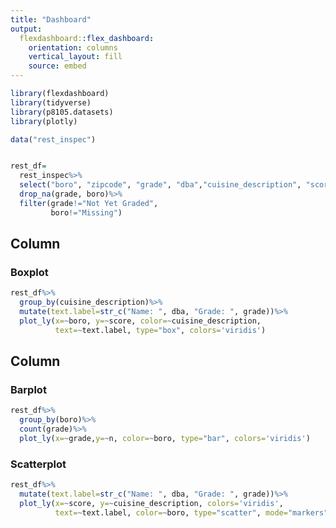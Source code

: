 ```yaml
---
title: "Dashboard"
output: 
  flexdashboard::flex_dashboard:
    orientation: columns
    vertical_layout: fill
    source: embed
---
```


```r
library(flexdashboard)
library(tidyverse)
library(p8105.datasets)
library(plotly)
```
```r
data("rest_inspec")


rest_df=
  rest_inspec%>%
  select("boro", "zipcode", "grade", "dba","cuisine_description", "score")%>%
  drop_na(grade, boro)%>%
  filter(grade!="Not Yet Graded",
         boro!="Missing")

```

Column {data-width=650}
-----------------------------------------------------------------------

### Boxplot

```r
rest_df%>%
  group_by(cuisine_description)%>%
  mutate(text.label=str_c("Name: ", dba, "Grade: ", grade))%>%
  plot_ly(x=~boro, y=~score, color=~cuisine_description, 
          text=~text.label, type="box", colors='viridis')
```

Column {data-width=350}
-----------------------------------------------------------------------

### Barplot

```r
rest_df%>%
  group_by(boro)%>%
  count(grade)%>%
  plot_ly(x=~grade,y=~n, color=~boro, type="bar", colors='viridis')
```

### Scatterplot

```r
rest_df%>%
  mutate(text.label=str_c("Name: ", dba, "Grade: ", grade))%>%
  plot_ly(x=~score, y=~cuisine_description, colors='viridis', 
          text=~text.label, color=~boro, type="scatter", mode="markers")
```

